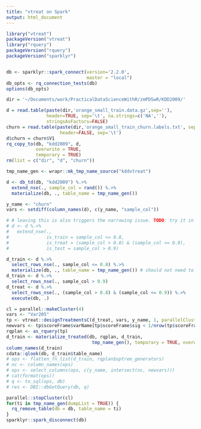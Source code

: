 ```yaml
---
title: "vtreat on Spark"
output: html_document
---
```


```r
library("vtreat")
packageVersion("vtreat")
library("rquery")
packageVersion("rquery")
packageVersion("sparklyr")


db <- sparklyr::spark_connect(version='2.2.0', 
                              master = "local")
db_opts <- rq_connection_tests(db)
options(db_opts)
```

```r
dir = '~/Documents/work/PracticalDataScienceWithR/zmPDSwR/KDD2009/' 

d = read.table(paste(dir,'orange_small_train.data.gz',sep=''),
               header=TRUE, sep='\t', na.strings=c('NA',''), 
               stringsAsFactors=FALSE)
churn = read.table(paste(dir,'orange_small_train_churn.labels.txt', sep=''),
                    header=FALSE, sep='\t')
d$churn = churn$V1
rq_copy_to(db, "kdd2009", d,
           overwrite = TRUE,
           temporary = TRUE)
rm(list = c("dir", "d", "churn"))
```

```r
tmp_name_gen <- wrapr::mk_tmp_name_source("kddvtreat")

d <- db_td(db, "kdd2009") %.>%
  extend_nse(., sample_col = rand()) %.>%
  materialize(db, ., table_name = tmp_name_gen())

y_name <- "churn"
vars <- setdiff(column_names(d), c(y_name, "sample_col"))

# # leaving this is also triggers the narrowing issue. TODO: try it in and out to find the issue
# d <- d %.>% 
#   extend_nse(.,
#              is_train = sample_col <= 0.8,
#              is_treat = (sample_col > 0.8) & (sample_col <= 0.9),
#              is_test = sample_col > 0.9)

d_train <- d %.>%
  select_rows_nse(., sample_col <= 0.8) %.>%
  materialize(db, ., table_name = tmp_name_gen()) # should not need to materialize this, doign this to debug
d_train <- d %.>%
  select_rows_nse(., sample_col > 0.9)
d_treat <- d %.>%
  select_rows_nse(., (sample_col > 0.8) & (sample_col <= 0.9)) %.>%
  execute(db, .)
```

```r
cl = parallel::makeCluster(4)
vars <- "Var205"
tp <- vtreat::designTreatmentsC(d_treat, vars, y_name, 1, parallelCluster = cl)
newvars <- tp$scoreFrame$varName[tp$scoreFrame$sig < 1/nrow(tp$scoreFrame)]
rqplan <- as_rquery(tp)
d_train <- materialize_treated(db, rqplan, d_train, 
                                tmp_name_gen(), temporary = TRUE, overwrite = TRUE)
column_names(d_train)
cdata::qlook(db, d_train$table_name)
# ops <- flatten_fn_list(d_train, rqplan$optree_generators) 
# nc <- column_names(ops)
# ops <- select_columns(ops, c(y_name, intersect(nc, newvars)))
# cat(format(ops))
# q <- to_sql(ops, db)
# res <- DBI::dbGetQuery(db, q)
```




```r
parallel::stopCluster(cl)
for(ti in tmp_name_gen(dumpList = TRUE)) {
  rq_remove_table(db = db, table_name = ti)
}
sparklyr::spark_disconnect(db)
```
